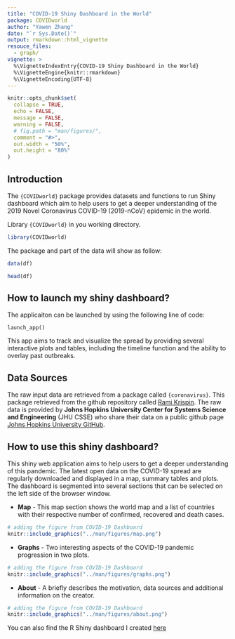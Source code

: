 ```yaml
---
title: "COVID-19 Shiny Dashboard in the World"
package: COVIDworld
author: "Yawen Zhang"
date: "`r Sys.Date()`"
output: rmarkdown::html_vignette
resouce_files:
  - graph/
vignette: >
  %\VignetteIndexEntry{COVID-19 Shiny Dashboard in the World}
  %\VignetteEngine{knitr::rmarkdown}
  %\VignetteEncoding{UTF-8}
---
```


```r
knitr::opts_chunk$set(
  collapse = TRUE,
  echo = FALSE,
  message = FALSE,
  warning = FALSE,
  # fig.path = "man/figures/",
  comment = "#>",
  out.width = "50%",
  out.height = "80%"
)
```


## Introduction 
The `{COVIDworld}` package provides datasets and functions to run Shiny dashboard which aim to help users to get a deeper understanding of the 2019 Novel Coronavirus COVID-19 (2019-nCoV) epidemic in the world. 

Library `{COVIDworld}` in you working directory.

```r
library(COVIDworld)
```

The package and part of the data will show as follow: 
```r
data(df)

head(df)
```

## How to launch my shiny dashboard? 

The applicaiton can be launched by using the following line of code:

```
launch_app()
```

This app aims to track and visualize the spread by providing several interactive plots and tables, including the timeline function and the ability to overlay past outbreaks. 

## Data Sources
  
The raw input data are retrieved from a package called `{coronavirus}`. This package retrieved from the github repository called [Rami Krispin](https://github.com/RamiKrispin/coronavirus). The raw data is provided by **Johns Hopkins University Center for Systems Science and Engineering** (JHU CSSE) who share their data on a public github page [Johns Hopkins University GitHub](https://github.com/CSSEGISandData/COVID-19). 


## How to use this shiny dashboard?
  
This shiny web application aims to help users to get a deeper understanding of this pandemic. The latest open data on the COVID-19 spread are regularly downloaded and displayed in a map, summary tables and plots. The dashboard is segmented into several sections that can be selected on the left side of the browser window. 

- **Map** - This map section shows the world map and a list of countries with their respective number of confirmed, recovered and death cases.

```r
# adding the figure from COVID-19 Dashboard
knitr::include_graphics("../man/figures/map.png")
```

- **Graphs** - Two interesting aspects of the COVID-19 pandemic progression in two plots.

```r
# adding the figure from COVID-19 Dashboard
knitr::include_graphics("../man/figures/graphs.png")
```

- **About** - A briefly describes the motivation, data sources and additional information on the creator.

```r
# adding the figure from COVID-19 Dashboard
knitr::include_graphics("../man/figures/about.png")
```

You can also find the R Shiny dashboard I created [here](https://yawen.shinyapps.io/shiny-assessment-yawenzhang9701/)


